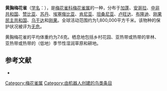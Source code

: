 {{noteTA
|G1=unit
}}
{{Speciesbox
| name = 黄胸梅花雀
| image = Fawn-breasted Waxbill, Sakania, DRC (7863266542).jpg
| status = LC | status_system = IUCN3.1
| genus = Estrilda
| species = paludicola
| authority = {{link-en|特奥多尔·冯霍伊格林|Theodor von Heuglin|Heuglin}}, 1863
}}

'''黄胸梅花雀'''（[[学名|学名]]：{{lang|la|''Estrilda paludicola''}}），是[[梅花雀科|梅花雀科]][[梅花雀属|梅花雀属]]的一种，分布于[[加蓬|加蓬]]、[[安哥拉|安哥拉]]、[[中非共和国|中非共和国]]、[[赞比亚|赞比亚]]、[[苏丹|苏丹]]、[[埃塞俄比亚|埃塞俄比亚]]、[[肯尼亚|肯尼亚]]、[[坦桑尼亚|坦桑尼亚]]、[[卢旺达|卢旺达]]、[[布隆迪|布隆迪]]、[[刚果民主共和国|刚果民主共和国]]、[[乌干达|乌干达]]和[[刚果|刚果]]。全球活动范围约为1,800,000平方千米。该物种的保护状况被评为[[无危|无危]]。

黄胸梅花雀的平均体重约为7.6克。栖息地包括乡村花园、亚热带或热带的旱林、亚热带或热带的（低地）季节性湿润草原和耕地。

== 参考文献 ==
*{{cite web|url=http://www.birdlife.org/datazone/speciesfactsheet.php?id=8650&m=0|title=Estrilda paludicola|publisher=BirdLife|accessdate=2011-06-27}}
{{Taxonbar|from=Q1049513}}

[[Category:梅花雀属|Category:梅花雀属]]
[[Category:由机器人创建的鸟类条目|Category:由机器人创建的鸟类条目]]